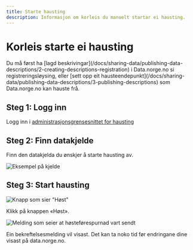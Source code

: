 ```yaml
---
title: Starte hausting
description: Informasjon om korleis du manuelt startar ei hausting.
---
```


# Korleis starte ei hausting

<Alert size='sm'>
    Du må først ha [lagd
    beskrivingar](/docs/sharing-data/publishing-data-descriptions/2-creating-descriptions-registration) i Data.norge.no
    si registreringsløysing, eller [sett opp eit
    hausteendepunkt](/docs/sharing-data/publishing-data-descriptions/3-publishing-descriptions) som Data.norge.no kan
    hauste frå.
</Alert>

## Steg 1: Logg inn

Logg inn i [administrasjonsgrensesnittet for hausting](https://admin.fellesdatakatalog.digdir.no/data-sources)

## Steg 2: Finn datakjelde

Finn den datakjelda du ønskjer å starte hausting av.

![Eksempel på kjelde](https://cms.fellesdatakatalog.digdir.no/uploads/data_source_entry_d25303217f.png)

## Steg 3: Start hausting

![Knapp som sier "Høst"](https://cms.fellesdatakatalog.digdir.no/uploads/harvesting_harvest_button_d1e18ff981.png)

Klikk på knappen «Høst».

![Melding som seier at høsteførespurnad vart sendt](https://cms.fellesdatakatalog.digdir.no/uploads/harvesting_harvest_request_sent_8f75b28d4a.png)

Ein bekreftelsesmelding vil visast. Det kan ta noko tid før endringane dine visast på data.norge.no.
